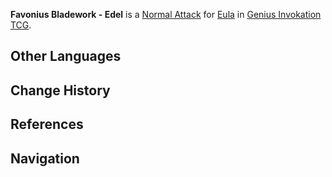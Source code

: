 {{Stub}}
{{About|the Character Card Skill for [[Genius Invokation TCG]]|the Playable Character Talent|Favonius Bladework - Edel}}
{{Genius Invokation TCG Skill Infobox
|title      = Favonius Bladework - Edel
|image      = Favonius Bladework - Edel Character Card Skill.png
|type       = Normal Attack
|character  = Eula
|element    = Cryo
|matching   = 1
|unaligned  = 2
|effect     = Deals 2 {{Color|Physical DMG}}.
|order      = 1
}}
'''Favonius Bladework - Edel''' is a [[Character Card Normal Attack|Normal Attack]] for [[Eula (Character Card)|Eula]] in [[Genius Invokation TCG]].

==Other Languages==
{{Transclude|Favonius Bladework - Edel|Other Languages}}

==Change History==
{{Change History|3.5}}

==References==
{{Reflist}}

==Navigation==
{{Genius Invokation TCG Skill Navbox|Eula}}